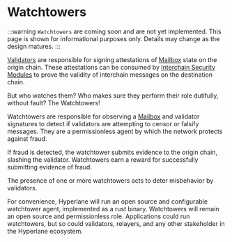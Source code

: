 # Watchtowers

:::warning
`Watchtowers` are coming soon and are not yet implemented. This page is shown for informational purposes only. Details may change as the design matures.
:::

[Validators](/docs/protocol/agents/validators) are responsible for signing attestations of [Mailbox](/docs/protocol/mailbox) state on the origin chain. These attestations can be consumed by [Interchain Security Modules](/docs/reference/ISM/specify-your-ISM) to prove the validity of interchain messages on the destination chain.

But who watches them? Who makes sure they perform their role dutifully, without fault? The Watchtowers!

Watchtowers are responsible for observing a [Mailbox](/docs/protocol/mailbox) and validator signatures to detect if validators are attempting to censor or falsify messages. They are a permissionless agent by which the network protects against fraud.

If fraud is detected, the watchtower submits evidence to the origin chain, slashing the validator. Watchtowers earn a reward for successfully submitting evidence of fraud.

The presence of one or more watchtowers acts to deter misbehavior by validators.

For convenience, Hyperlane will run an open source and configurable watchtower agent, implemented as a rust binary. Watchtowers will remain an open source and permissionless role. Applications could run watchtowers, but so could validators, relayers, and any other stakeholder in the Hyperlane ecosystem.

